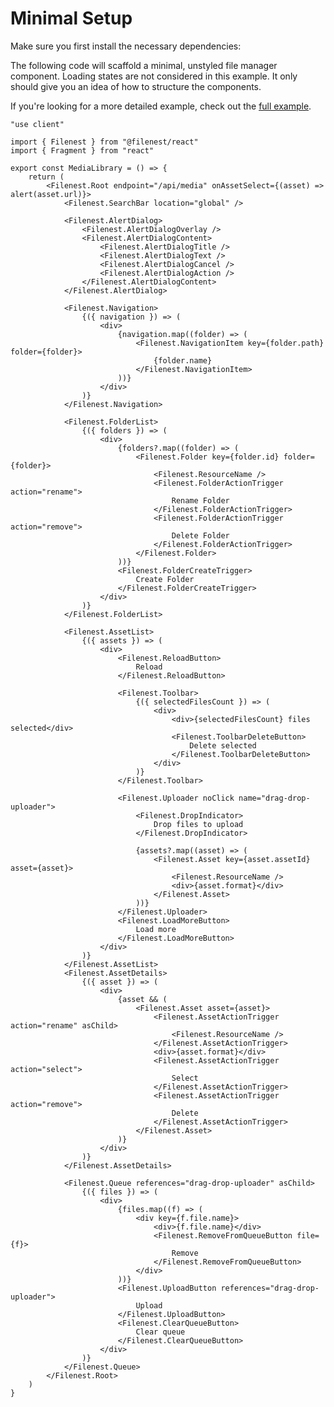 
# Minimal Setup

Make sure you first install the necessary dependencies:

<PackageManagerTabs command="install @filenest/core @filenest/react"/>

The following code will scaffold a minimal, unstyled file manager component. Loading states are not considered in this example.
It only should give you an idea of how to structure the components.

If you're looking for a more detailed example, check out the [full example](https://github.com/filenest/filenest/blob/next/examples/nextjs-route-handlers/components/MediaLibrary.tsx).

```tsx title="components/MediaLibrary.tsx"
"use client"

import { Filenest } from "@filenest/react"
import { Fragment } from "react"

export const MediaLibrary = () => {
    return (
        <Filenest.Root endpoint="/api/media" onAssetSelect={(asset) => alert(asset.url)}>
            <Filenest.SearchBar location="global" />

            <Filenest.AlertDialog>
                <Filenest.AlertDialogOverlay />
                <Filenest.AlertDialogContent>
                    <Filenest.AlertDialogTitle />
                    <Filenest.AlertDialogText />
                    <Filenest.AlertDialogCancel />
                    <Filenest.AlertDialogAction />
                </Filenest.AlertDialogContent>
            </Filenest.AlertDialog>

            <Filenest.Navigation>
                {({ navigation }) => (
                    <div>
                        {navigation.map((folder) => (
                            <Filenest.NavigationItem key={folder.path} folder={folder}>
                                {folder.name}
                            </Filenest.NavigationItem>
                        ))}
                    </div>
                )}
            </Filenest.Navigation>

            <Filenest.FolderList>
                {({ folders }) => (
                    <div>
                        {folders?.map((folder) => (
                            <Filenest.Folder key={folder.id} folder={folder}>
                                <Filenest.ResourceName />
                                <Filenest.FolderActionTrigger action="rename">
                                    Rename Folder
                                </Filenest.FolderActionTrigger>
                                <Filenest.FolderActionTrigger action="remove">
                                    Delete Folder
                                </Filenest.FolderActionTrigger>
                            </Filenest.Folder>
                        ))}
                        <Filenest.FolderCreateTrigger>
                            Create Folder
                        </Filenest.FolderCreateTrigger>
                    </div>
                )}
            </Filenest.FolderList>

            <Filenest.AssetList>
                {({ assets }) => (
                    <div>
                        <Filenest.ReloadButton>
                            Reload
                        </Filenest.ReloadButton>

                        <Filenest.Toolbar>
                            {({ selectedFilesCount }) => (
                                <div>
                                    <div>{selectedFilesCount} files selected</div>
                                    <Filenest.ToolbarDeleteButton>
                                        Delete selected
                                    </Filenest.ToolbarDeleteButton>
                                </div>
                            )}
                        </Filenest.Toolbar>

                        <Filenest.Uploader noClick name="drag-drop-uploader">
                            <Filenest.DropIndicator>
                                Drop files to upload
                            </Filenest.DropIndicator>

                            {assets?.map((asset) => (
                                <Filenest.Asset key={asset.assetId} asset={asset}>
                                    <Filenest.ResourceName />
                                    <div>{asset.format}</div>
                                </Filenest.Asset>
                            ))}
                        </Filenest.Uploader>
                        <Filenest.LoadMoreButton>
                            Load more
                        </Filenest.LoadMoreButton>
                    </div>
                )}
            </Filenest.AssetList>
            <Filenest.AssetDetails>
                {({ asset }) => (
                    <div>
                        {asset && (
                            <Filenest.Asset asset={asset}>
                                <Filenest.AssetActionTrigger action="rename" asChild>
                                    <Filenest.ResourceName />
                                </Filenest.AssetActionTrigger>
                                <div>{asset.format}</div>
                                <Filenest.AssetActionTrigger action="select">
                                    Select
                                </Filenest.AssetActionTrigger>
                                <Filenest.AssetActionTrigger action="remove">
                                    Delete
                                </Filenest.AssetActionTrigger>
                            </Filenest.Asset>
                        )}
                    </div>
                )}
            </Filenest.AssetDetails>

            <Filenest.Queue references="drag-drop-uploader" asChild>
                {({ files }) => (
                    <div>
                        {files.map((f) => (
                            <div key={f.file.name}>
                                <div>{f.file.name}</div>
                                <Filenest.RemoveFromQueueButton file={f}>
                                    Remove
                                </Filenest.RemoveFromQueueButton>
                            </div>
                        ))}
                        <Filenest.UploadButton references="drag-drop-uploader">
                            Upload
                        </Filenest.UploadButton>
                        <Filenest.ClearQueueButton>
                            Clear queue
                        </Filenest.ClearQueueButton>
                    </div>
                )}
            </Filenest.Queue>
        </Filenest.Root>
    )
}
```
